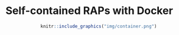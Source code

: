 # Self-contained RAPs with Docker

<div style="text-align:center;">
```r
knitr::include_graphics("img/container.png")
```
</div>
